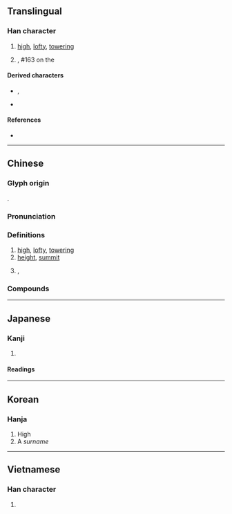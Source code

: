 {{character info}}
==Translingual==

===Han character===
{{Han char|rn=46|rad=山|as=08|sn=11|four=22214|canj=UOG|ids=⿱山隹}}

# [[high]], [[lofty]], [[towering]]
# {{surname|zh}}, #163 on the ''{{w|Baijiaxing}}''

====Derived characters====
* {{l|zh|催}}, {{l|mul|[[凗]], [[嗺]], [[墔]], [[㜠]], [[𢕘]], [[慛]], [[摧]], [[漼]], [[獕]], [[𨻵]], [[槯]], [[𣩑]], [[熣]], [[𤗯]], [[𤛍]], [[璀]], [[膗]], [[皠]], [[磪]], [[𥼂]], [[繀]]([[𮉮]]), [[𦉎]], [[𪧾]], [[䜅]], [[𨄍]], [[鏙]]([[𰾰]]), [[𩌩]], [[𩏘]], [[𩞅]], [[𩪓]]}}
* {{l|mul|[[𡰋]], [[𣯧]], [[𧽠]], [[𣯯]], [[䳽]], [[𦸏]], [[𩮴]], [[𡻎]], [[巂]], [[𡾧]], [[𪛂]], [[𢊛]], [[𧢠]], [[𤮯]], [[𧮋]]}}

====References====
* {{Han ref|kx=0314.060|dkj=08178|dj=0614.230|hdz=10780.170|uh=5D14|ud=23828|bh=B15A|bd=45402}}

----

==Chinese==
{{zh-forms}}

===Glyph origin===
{{Han etym}}
{{Han compound|山|隹|ls=psc|c1=s|c2=p|t1=mountain}}.

===Pronunciation===
{{zh-pron
|m=cuī
|m-s=
|c=ceoi1
|c-t=
|g=
|h=pfs=chhuî;gd=cui1
|j=
|mb=chó
|md=chuŏi
|mn=chhui
|mn-t=cui1
|w=
|x=
|mc=y
|oc=y
|ma=|ma2=
|cat=a,pn
}}

===Definitions===
{{zh-hanzi}}

# [[high]], [[lofty]], [[towering]]
# [[height]], [[summit]]
# {{surname|zh}},
#: {{zh-x|^崔 ^琦|{{w|Daniel C. Tsui|Daniel Chee '''Tsui'''}} (Chinese-born American physicist and Nobel laureate)}}

===Compounds===
{{zh-der|崔嵬|崔鶯鶯|崔巍|崔韜|崔隤|崔烈銅臭|崔崔|錯斬崔寧|崔胡}}

----

==Japanese==

===Kanji===
{{ja-kanji|grade=|rs=山08}}

# {{rfdef|ja|sort=山08}}

====Readings====
{{ja-readings
|goon=さい
|kanon=さい
|nanori=たかし
}}

----

==Korean==

===Hanja===
{{ko-hanja|hangeul=최|rv=choe|mr=ch'oe|y=choy}}

# High
# A ''surname''

----

==Vietnamese==

===Han character===
{{vi-readings|reading=thôi, thoi, thòi|rs=山08}}

# {{rfdef|vi|sort=山08}}